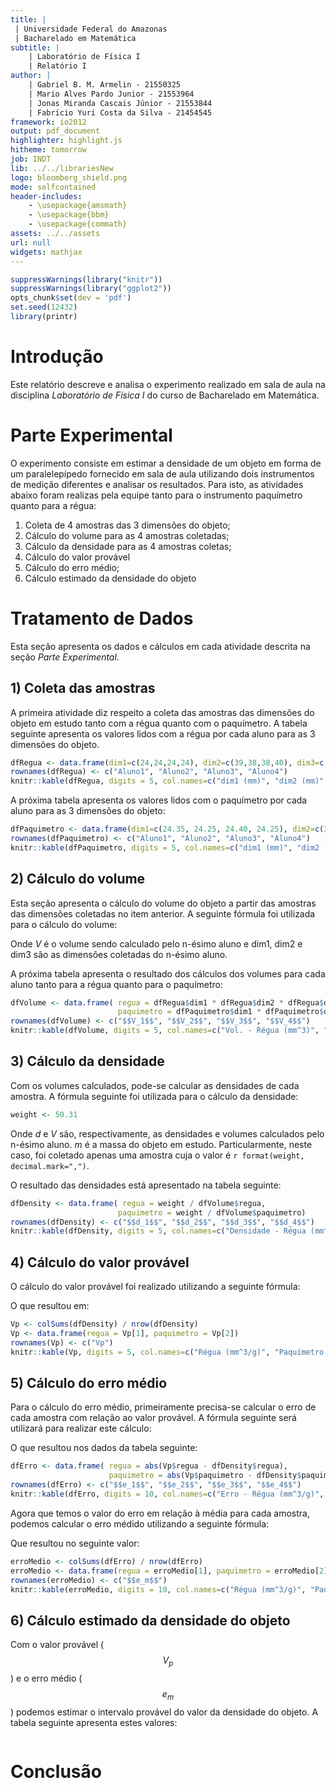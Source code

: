 ```yaml
---
title: |
 | Universidade Federal do Amazonas 
 | Bacharelado em Matemática
subtitle: | 
    | Laboratório de Física I
    | Relatório I
author: | 
    | Gabriel B. M. Armelin - 21550325
    | Mario Alves Pardo Junior - 21553964
    | Jonas Miranda Cascais Júnior - 21553844
    | Fabrício Yuri Costa da Silva - 21454545
framework: io2012
output: pdf_document
highlighter: highlight.js
hitheme: tomorrow
job: INDT
lib: ../../librariesNew
logo: bloomberg_shield.png
mode: selfcontained
header-includes: 
    - \usepackage{amsmath}
    - \usepackage{bbm}
    - \usepackage{commath}
assets: ../../assets
url: null
widgets: mathjax
---
```



```r
suppressWarnings(library("knitr"))
suppressWarnings(library("ggplot2"))
opts_chunk$set(dev = 'pdf')
set.seed(12432) 
library(printr)
```

Introdução
===================

Este relatório descreve e analisa o experimento realizado em sala de aula na disciplina *Laboratório de Física I* do curso de Bacharelado em Matemática.

Parte Experimental
====================

O experimento consiste em estimar a densidade de um objeto em forma de um paralelepípedo fornecido em sala de aula utilizando dois instrumentos de medição diferentes e analisar os resultados. Para isto, as atividades abaixo foram realizas pela equipe tanto para o instrumento paquímetro quanto para a régua:

 1) Coleta de 4 amostras das 3 dimensões do objeto;
 2) Cálculo do volume para as 4 amostras coletadas;
 3) Cálculo da densidade para as 4 amostras coletas;
 4) Cálculo do valor provável
 5) Cálculo do erro médio;
 6) Cálculo estimado da densidade do objeto

Tratamento de Dados
====================

Esta seção apresenta os dados e cálculos em cada atividade descrita na seção *Parte Experimental*.

## 1) Coleta das amostras

A primeira atividade diz respeito a coleta das amostras das dimensões do objeto em estudo tanto com a régua quanto com o paquímetro. A tabela seguinte apresenta os valores lidos com a régua por cada aluno para as 3 dimensões do objeto.

```r
dfRegua <- data.frame(dim1=c(24,24,24,24), dim2=c(39,38,38,40), dim3=c(100, 100, 100, 100))
rownames(dfRegua) <- c("Aluno1", "Aluno2", "Aluno3", "Aluno4")
knitr::kable(dfRegua, digits = 5, col.names=c("dim1 (mm)", "dim2 (mm)", "dim3 (mm)"),caption = 'Amostras das dimensões do objeto coletadas com a régua.')
```

A próxima tabela apresenta os valores lidos com o paquímetro por cada aluno para as 3 dimensões do objeto:

```r
dfPaquimetro <- data.frame(dim1=c(24.35, 24.25, 24.40, 24.25), dim2=c(38.80, 39.10, 38.85,38.70), dim3=c(100.85,99.60,99.55,99.90))
rownames(dfPaquimetro) <- c("Aluno1", "Aluno2", "Aluno3", "Aluno4")
knitr::kable(dfPaquimetro, digits = 5, col.names=c("dim1 (mm)", "dim2 (mm)", "dim3 (mm)"), caption = 'Amostras das dimensões do objeto coletadas com o paquímetro.')
```

## 2) Cálculo do volume 

Esta seção apresenta o cálculo do volume do objeto a partir das amostras das dimensões coletadas no 
item anterior. A seguinte fórmula foi utilizada para o cálculo do volume:

\begin{align}\label{eq:volume}
V_{n} = dim1_{n} \times dim2_{n} \times dim3_{n}
\end{align}
Onde *V* é o volume sendo calculado pelo n-ésimo aluno e dim1, dim2 e dim3 são as dimensões coletadas do n-ésimo aluno.

A próxima tabela apresenta o resultado dos cálculos dos volumes para cada aluno tanto para a régua quanto para o paquímetro:

```r
dfVolume <- data.frame( regua = dfRegua$dim1 * dfRegua$dim2 * dfRegua$dim3,
                        paquimetro = dfPaquimetro$dim1 * dfPaquimetro$dim2 * dfPaquimetro$dim3)
rownames(dfVolume) <- c("$$V_1$$", "$$V_2$$", "$$V_3$$", "$$V_4$$")
knitr::kable(dfVolume, digits = 5, col.names=c("Vol. - Régua (mm^3)", "Vol. - Paquímetro (mm^3)"), caption = 'Volume do objeto.')
```

## 3) Cálculo da densidade

Com os volumes calculados, pode-se calcular as densidades de cada amostra. A fórmula seguinte foi utilizada para o cálculo da densidade: 

\begin{align}\label{eq:f1}
d_{n} = \frac{m}{V_{n}}
\end{align}

```r
weight <- 50.31
```
 
Onde *d* e *V* são, respectivamente, as densidades e volumes calculados pelo n-ésimo aluno. *m* é a massa do objeto em estudo. Particularmente, neste caso, foi coletado apenas uma amostra cuja o valor é `r format(weight, decimal.mark=",")`.
 
O resultado das densidades está apresentado na tabela seguinte:

```r
dfDensity <- data.frame( regua = weight / dfVolume$regua,
                        paquimetro = weight / dfVolume$paquimetro)
rownames(dfDensity) <- c("$$d_1$$", "$$d_2$$", "$$d_3$$", "$$d_4$$")
knitr::kable(dfDensity, digits = 5, col.names=c("Densidade - Régua (mm^3/g)", "Densidade - Paquímetro (mm^3/g)"), caption = 'Densidade do objeto.')
```

## 4) Cálculo do valor provável

O cálculo do valor provável foi realizado utilizando a seguinte fórmula:

\begin{align}\label{eq:valorProvavel}
V_{p} = \frac{d_{1} + d_{2} + d_{3} + d_{4}}{4}
\end{align}

O que resultou em: 

```r
Vp <- colSums(dfDensity) / nrow(dfDensity)
Vp <- data.frame(regua = Vp[1], paquimetro = Vp[2])
rownames(Vp) <- c("Vp")
knitr::kable(Vp, digits = 5, col.names=c("Régua (mm^3/g)", "Paquímetro (mm^3/g)"), caption = 'Valor provável da densidade.')
```

## 5) Cálculo do erro médio

Para o cálculo do erro médio, primeiramente precisa-se calcular o erro de cada amostra com relação ao valor provável. A fórmula seguinte será utilizará para realizar este cálculo:

\begin{align}\label{eq:erromedio}
e_n = \abs{V_p - d_n}
\end{align}

O que resultou nos dados da tabela seguinte:

```r
dfErro <- data.frame( regua = abs(Vp$regua - dfDensity$regua),
                      paquimetro = abs(Vp$paquimetro - dfDensity$paquimetro))
rownames(dfErro) <- c("$$e_1$$", "$$e_2$$", "$$e_3$$", "$$e_4$$")
knitr::kable(dfErro, digits = 10, col.names=c("Erro - Régua (mm^3/g)", "Erro - Paquímetro (mm^3/g)"), caption = 'Erro em relação à média.')
```

Agora que temos o valor do erro em relação à média para cada amostra, podemos calcular o erro médido utilizando a seguinte fórmula:

\begin{align}\label{eq:valorProvavel}
e_m = \frac{e_{1} + e_{2} + e_{3} + e_{4}}{4}
\end{align}

Que resultou no seguinte valor:

```r
erroMedio <- colSums(dfErro) / nrow(dfErro)
erroMedio <- data.frame(regua = erroMedio[1], paquimetro = erroMedio[2])
rownames(erroMedio) <- c("$$e_m$$")
knitr::kable(erroMedio, digits = 10, col.names=c("Régua (mm^3/g)", "Paquímetro (mm^3/g)"), caption = 'Erro médio.')
```

## 6) Cálculo estimado da densidade do objeto

Com o valor provável ($$V_p$$) e o erro médio ($$e_m$$) podemos estimar o intervalo provável do valor da densidade do objeto. A tabela seguinte apresenta estes valores:




```e

```


Conclusão
====================
